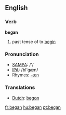 ==English==

{{rank|since|use|used|252|began|thy|less|till}}

=== Verb ===
'''began'''
# past tense of to [[begin]]

=== Pronunciation ===
*[[w:SAMPA|SAMPA]]: /'/
*[[w:IPA|IPA]]: /bI'gæn/
*Rhymes: [[Rhymes:English:-æn|-æn]]

=== Translations ===
*[[Dutch]]: [[begon]]

[[fr:began]]
[[hu:began]]
[[pt:began]]